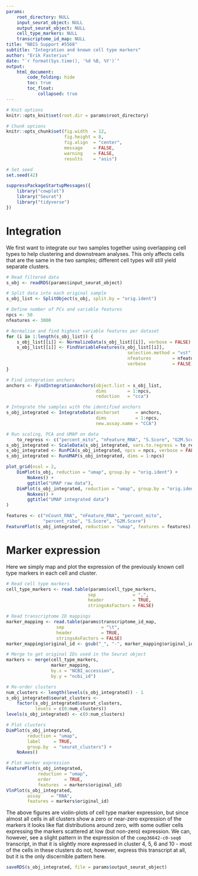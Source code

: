 ```yaml
---
params:
    root_directory: NULL
    input_seurat_object: NULL
    output_seurat_object: NULL
    cell_type_markers: NULL
    transcriptome_id_map: NULL
title: "NBIS Support #5568"
subtitle: "Integration and known cell type markers"
author: "Erik Fasterius"
date: "`r format(Sys.time(), '%d %B, %Y')`"
output:
    html_document:
        code_folding: hide
        toc: true
        toc_float:
            collapsed: true
---
```


```r
# Knit options
knitr::opts_knit$set(root.dir = params$root_directory)

# Chunk options
knitr::opts_chunk$set(fig.width  = 12,
                      fig.height = 8,
                      fig.align  = "center",
                      message    = FALSE,
                      warning    = FALSE,
                      results    = "asis")

# Set seed
set.seed(42)
```

```r
suppressPackageStartupMessages({
    library("cowplot")
    library("Seurat")
    library("tidyverse")
})
```

# Integration

We first want to integrate our two samples together using overlapping cell
types to help clustering and downstream analyses. This only affects cells that
are the same in the two samples; different cell types will still yield separate
clusters.

```r
# Read filtered data
s_obj <- readRDS(params$input_seurat_object)

# Split data into each original sample
s_obj_list <- SplitObject(s_obj, split.by = "orig.ident")

# Define number of PCs and variable features
npcs <- 50
nfeatures <- 3000

# Normalise and find highest variable features per dataset
for (i in 1:length(s_obj_list)) {
    s_obj_list[[i]] <- NormalizeData(s_obj_list[[i]], verbose = FALSE)
    s_obj_list[[i]] <- FindVariableFeatures(s_obj_list[[i]],
                                              selection.method = "vst",
                                              nfeatures        = nfeatures,
                                              verbose          = FALSE)
}

# Find integration anchors
anchors <- FindIntegrationAnchors(object.list = s_obj_list,
                                  dims        = 1:npcs,
                                  reduction   = "cca")

# Integrate the samples with the identified anchors
s_obj_integrated <- IntegrateData(anchorset      = anchors,
                                  dims           = 1:npcs,
                                  new.assay.name = "CCA")
```

```r
# Run scaling, PCA and UMAP on data
    to_regress <- c("percent_mito", "nFeature_RNA", "S.Score", "G2M.Score")
s_obj_integrated <- ScaleData(s_obj_integrated, vars.to.regress = to_regress)
s_obj_integrated <- RunPCA(s_obj_integrated, npcs = npcs, verbose = FALSE)
s_obj_integrated <- RunUMAP(s_obj_integrated, dims = 1:npcs)
```

```r
plot_grid(ncol = 2,
    DimPlot(s_obj, reduction = "umap", group.by = "orig.ident") +
        NoAxes() +
        ggtitle("UMAP raw data"),
    DimPlot(s_obj_integrated, reduction = "umap", group.by = "orig.ident") +
        NoAxes() +
        ggtitle("UMAP integrated data")
)
```

```r
features <- c("nCount_RNA", "nFeature_RNA", "percent_mito",
              "percent_ribo", "S.Score", "G2M.Score")
FeaturePlot(s_obj_integrated, reduction = "umap", features = features)
```

# Marker expression

Here we simply map and plot the expression of the previously known cell type
markers in each cell and cluster.

```r
# Read cell type markers
cell_type_markers <- read.table(params$cell_type_markers,
                               sep              = ",",
                               header           = TRUE,
                               stringsAsFactors = FALSE)

# Read transcriptome ID mappings
marker_mapping <- read.table(params$transcriptome_id_map,
                   sep              = "\t",
                   header           = TRUE,
                   stringsAsFactors = FALSE)
marker_mapping$original_id <- gsub("_", "-", marker_mapping$original_id)

# Merge to get original IDs used in the Seurat object
markers <- merge(cell_type_markers,
                 marker_mapping,
                 by.x = "NCBI_accession",
                 by.y = "ncbi_id")
```

```r
# Re-order clusters
num_clusters <- length(levels(s_obj_integrated)) - 1
s_obj_integrated$seurat_clusters <-
    factor(s_obj_integrated$seurat_clusters,
           levels = c(0:num_clusters))
levels(s_obj_integrated) <- c(0:num_clusters)

# Plot clusters
DimPlot(s_obj_integrated,
        reduction = "umap",
        label     = TRUE,
        group.by  = "seurat_clusters") +
    NoAxes()

# Plot marker expression
FeaturePlot(s_obj_integrated,
            reduction = "umap",
            order     = TRUE,
            features  = markers$original_id)
VlnPlot(s_obj_integrated,
        assay    = "RNA",
        features = markers$original_id)
```

The above figures are violin-plots of cell type marker expression, but since
almost all cells in all clusters show a zero or near-zero expression of the
markers it looks like flat distributions around zero, with some outlier cells
expressing the markers scattered at low (but non-zero) expression. We can,
however, see a slight pattern in the expression of the `comp36642-c0-seq6`
transcript, in that it is slightly more expressed in cluster 4, 5, 6 and 10 -
most of the cells in these clusters do not, however, express this transcript at
all, but it is the only discernible pattern here.

```r
saveRDS(s_obj_integrated, file = params$output_seurat_object)
```
